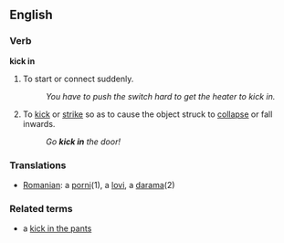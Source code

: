 ==English==

===Verb===
'''kick in'''

# To start or connect suddenly.
#: ''You have to push the switch hard to get the heater to kick in.''
# To [[kick]] or [[strike]] so as to cause the object struck to [[collapse]] or fall inwards.
#: ''Go '''kick in''' the door!''

===Translations===
{{top}}
{{mid}}
*[[Romanian]]: a [[porni]](1), a [[lovi]], a [[darama]](2)
{{bottom}}

===Related terms===
*a [[kick in the pants]]